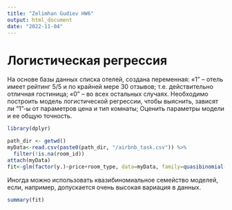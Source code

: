 ---
title: "Zelimhan Gudiev HW6"
output: html_document
date: "2022-11-04"
---
# Логистическая регрессия

На основе базы данных списка отелей, создана переменная:
«1” – отель имеет рейтинг 5/5 и по крайней мере 30 отзывов; т.е. действительно отличная гостиница;
«0” – во всех остальных случаях.
Необходимо построить модель логистической регрессии, чтобы выяснить, зависят ли “1”-ы от параметров цена и тип комнаты;
Оценить параметры модели и ее общую точность.
```{r,echo=FALSE,include=FALSE}
library(dplyr)
```

```{r}
path_dir <- getwd()
myData<-read.csv(paste0(path_dir, "/airbnb_task.csv")) %>%
  filter(!is.na(room_id))
attach(myData)
fit<-glm(factor(y.)~price+room_type, data=myData, family=quasibinomial())
```

Иногда можно использовать квазибиномиальное семейство моделей, если, например, допускается очень высокая вариация в данных.
```{r}
summary(fit)
```

